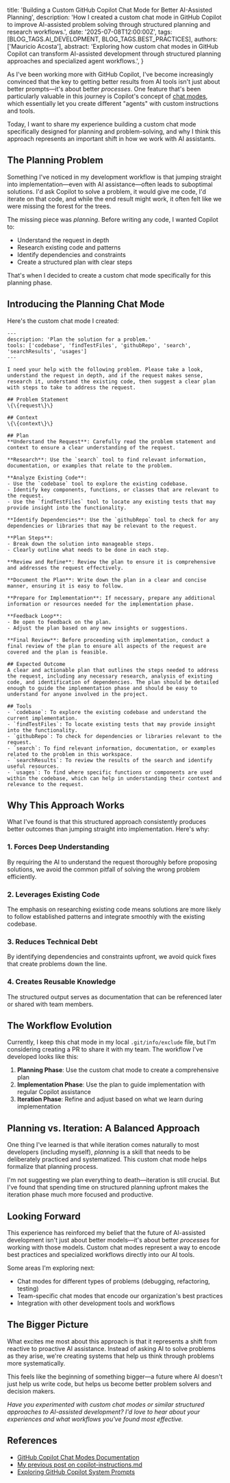 
  title: 'Building a Custom GitHub Copilot Chat Mode for Better AI-Assisted Planning',
  description: 'How I created a custom chat mode in GitHub Copilot to improve AI-assisted problem solving through structured planning and research workflows.',
  date: '2025-07-08T12:00:00Z',
  tags: [BLOG_TAGS.AI_DEVELOPMENT, BLOG_TAGS.BEST_PRACTICES],
  authors: ['Mauricio Acosta'],
  abstract: 'Exploring how custom chat modes in GitHub Copilot can transform AI-assisted development through structured planning approaches and specialized agent workflows.',
}

As I've been working more with GitHub Copilot, I've become increasingly convinced that the key to getting better results from AI tools isn't just about better prompts—it's about better *processes*. One feature that's been particularly valuable in this journey is Copilot's concept of [chat modes](https://code.visualstudio.com/docs/copilot/chat/chat-modes), which essentially let you create different "agents" with custom instructions and tools.

Today, I want to share my experience building a custom chat mode specifically designed for planning and problem-solving, and why I think this approach represents an important shift in how we work with AI assistants.

## The Planning Problem

Something I've noticed in my development workflow is that jumping straight into implementation—even with AI assistance—often leads to suboptimal solutions. I'd ask Copilot to solve a problem, it would give me code, I'd iterate on that code, and while the end result might work, it often felt like we were missing the forest for the trees.

The missing piece was *planning*. Before writing any code, I wanted Copilot to:
- Understand the request in depth
- Research existing code and patterns
- Identify dependencies and constraints
- Create a structured plan with clear steps

That's when I decided to create a custom chat mode specifically for this planning phase.

## Introducing the Planning Chat Mode

Here's the custom chat mode I created:

```
---
description: 'Plan the solution for a problem.'
tools: ['codebase', 'findTestFiles', 'githubRepo', 'search', 'searchResults', 'usages']
---

I need your help with the following problem. Please take a look, understand the request in depth, and if the request makes sense, research it, understand the existing code, then suggest a clear plan with steps to take to address the request.

## Problem Statement
\{\{request\}\}

## Context
\{\{context\}\}

## Plan
**Understand the Request**: Carefully read the problem statement and context to ensure a clear understanding of the request.

**Research**: Use the `search` tool to find relevant information, documentation, or examples that relate to the problem.

**Analyze Existing Code**:
- Use the `codebase` tool to explore the existing codebase.
- Identify key components, functions, or classes that are relevant to the request.
- Use the `findTestFiles` tool to locate any existing tests that may provide insight into the functionality.

**Identify Dependencies**: Use the `githubRepo` tool to check for any dependencies or libraries that may be relevant to the request.

**Plan Steps**:
- Break down the solution into manageable steps.
- Clearly outline what needs to be done in each step.

**Review and Refine**: Review the plan to ensure it is comprehensive and addresses the request effectively.

**Document the Plan**: Write down the plan in a clear and concise manner, ensuring it is easy to follow.

**Prepare for Implementation**: If necessary, prepare any additional information or resources needed for the implementation phase.

**Feedback Loop**:
- Be open to feedback on the plan.
- Adjust the plan based on any new insights or suggestions.

**Final Review**: Before proceeding with implementation, conduct a final review of the plan to ensure all aspects of the request are covered and the plan is feasible.

## Expected Outcome
A clear and actionable plan that outlines the steps needed to address the request, including any necessary research, analysis of existing code, and identification of dependencies. The plan should be detailed enough to guide the implementation phase and should be easy to understand for anyone involved in the project.

## Tools
- `codebase`: To explore the existing codebase and understand the current implementation.
- `findTestFiles`: To locate existing tests that may provide insight into the functionality.
- `githubRepo`: To check for dependencies or libraries relevant to the request.
- `search`: To find relevant information, documentation, or examples related to the problem in this workspace.
- `searchResults`: To review the results of the search and identify useful resources.
- `usages`: To find where specific functions or components are used within the codebase, which can help in understanding their context and relevance to the request.
```

## Why This Approach Works

What I've found is that this structured approach consistently produces better outcomes than jumping straight into implementation. Here's why:

### 1. **Forces Deep Understanding**
By requiring the AI to understand the request thoroughly before proposing solutions, we avoid the common pitfall of solving the wrong problem efficiently.

### 2. **Leverages Existing Code**
The emphasis on researching existing code means solutions are more likely to follow established patterns and integrate smoothly with the existing codebase.

### 3. **Reduces Technical Debt**
By identifying dependencies and constraints upfront, we avoid quick fixes that create problems down the line.

### 4. **Creates Reusable Knowledge**
The structured output serves as documentation that can be referenced later or shared with team members.

## The Workflow Evolution

Currently, I keep this chat mode in my local `.git/info/exclude` file, but I'm considering creating a PR to share it with my team. The workflow I've developed looks like this:

1. **Planning Phase**: Use the custom chat mode to create a comprehensive plan
2. **Implementation Phase**: Use the plan to guide implementation with regular Copilot assistance
3. **Iteration Phase**: Refine and adjust based on what we learn during implementation

## Planning vs. Iteration: A Balanced Approach

One thing I've learned is that while iteration comes naturally to most developers (including myself), *planning* is a skill that needs to be deliberately practiced and systematized. This custom chat mode helps formalize that planning process.

I'm not suggesting we plan everything to death—iteration is still crucial. But I've found that spending time on structured planning upfront makes the iteration phase much more focused and productive.

## Looking Forward

This experience has reinforced my belief that the future of AI-assisted development isn't just about better models—it's about better *processes* for working with those models. Custom chat modes represent a way to encode best practices and specialized workflows directly into our AI tools.

Some areas I'm exploring next:
- Chat modes for different types of problems (debugging, refactoring, testing)
- Team-specific chat modes that encode our organization's best practices
- Integration with other development tools and workflows

## The Bigger Picture

What excites me most about this approach is that it represents a shift from reactive to proactive AI assistance. Instead of asking AI to solve problems as they arise, we're creating systems that help us think through problems more systematically.

This feels like the beginning of something bigger—a future where AI doesn't just help us write code, but helps us become better problem solvers and decision makers.

*Have you experimented with custom chat modes or similar structured approaches to AI-assisted development? I'd love to hear about your experiences and what workflows you've found most effective.*

## References

- [GitHub Copilot Chat Modes Documentation](https://code.visualstudio.com/docs/copilot/chat/chat-modes)
- [My previous post on copilot-instructions.md](/blog/copilot-instructions-experience)
- [Exploring GitHub Copilot System Prompts](/blog/exploring-github-copilot-system-prompt)
